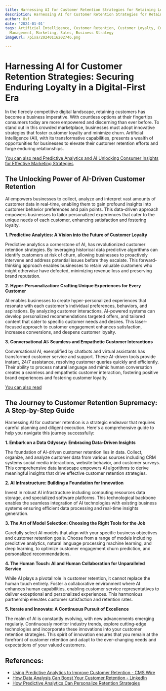 ```yaml
---
title: Harnessing AI for Customer Retention Strategies for Retaining Loyal Customers
description: Harnessing AI for Customer Retention Strategies for Retaining Loyal Customers
author: Usf
date: '2024-01-01'
tags: Artificial Intelligence, Customer Retention, Customer Loyalty, Customer Relationship
  Management, Marketing, Sales, Business Strategy
imageUrl: /pixa/20240116202746.png

---
```

# Harnessing AI for Customer Retention Strategies: Securing Enduring Loyalty in a Digital-First Era

In the fiercely competitive digital landscape, retaining customers has become a business imperative. With countless options at their fingertips consumers today are more empowered and discerning than ever before. To stand out in this crowded marketplace, businesses must adopt innovative  strategies that foster customer loyalty and minimize churn. Artificial Intelligence (AI), with its transformative  capabilities,  presents a wealth of opportunities  for businesses to  elevate their customer retention efforts and forge enduring relationships.

[You  can also read Predictive Analytics and AI Unlocking Consumer Insights for  Effective Marketing Strategies](Predictive%20Analytics%20and%20AI%20Unlocking%20Consumer%20Insights%20for%20Effective%20Marketing%20Strategies)


## The  Unlocking Power of AI-Driven Customer Retention

AI empowers businesses to collect, analyze and interpret vast amounts of customer data in real-time, enabling them to  gain profound insights into customer behavior preferences and pain points. This data-driven approach empowers businesses to tailor  personalized experiences  that  cater to the unique needs  of each customer, enhancing satisfaction and  fostering loyalty.

**1. Predictive Analytics:  A  Vision into the Future of Customer Loyalty**

Predictive analytics a cornerstone of AI, has revolutionized customer retention strategies. By leveraging historical data predictive  algorithms can identify customers at risk of churn, allowing businesses to proactively intervene and address potential issues  before they escalate. This forward-thinking approach enables businesses  to retain valuable customers who might otherwise have defected, minimizing revenue loss and preserving brand  reputation.

**2.  Hyper-Personalization: Crafting Unique Experiences for Every Customer**

AI enables businesses to create  hyper-personalized experiences that  resonate with each customer's individual preferences, behaviors, and aspirations. By analyzing customer interactions, AI-powered systems can  develop personalized recommendations targeted offers, and tailored content that cater  to specific customer  needs and desires. This laser-focused approach to customer engagement enhances  satisfaction, increases conversions, and deepens customer loyalty.

**3. Conversational AI: Seamless and Empathetic Customer Interactions**

Conversational AI, exemplified by  chatbots and virtual assistants has transformed customer service and support. These AI-driven tools provide instant, 24/7 assistance, resolving customer queries quickly and efficiently. Their ability to process natural language  and mimic human conversation creates a seamless and empathetic customer interaction, fostering positive brand experiences and fostering customer  loyalty.

[You can also read ]()


## The Journey to Customer Retention Supremacy: A Step-by-Step Guide

Harnessing AI for  customer retention is a strategic  endeavor that requires careful planning  and diligent execution.  Here's a comprehensive  guide to help  you navigate this journey successfully:

**1. Embark on a Data Odyssey: Embracing Data-Driven Insights**

The foundation of AI-driven customer retention lies in data. Collect, organize, and analyze customer data from various sources including  CRM systems social media interactions, website behavior, and customer  surveys.  This comprehensive data landscape  empowers AI algorithms to derive meaningful insights that drive effective customer  retention strategies.

**2. AI  Infrastructure: Building a Foundation for Innovation**

Invest in robust AI infrastructure  including computing resources data storage, and specialized software platforms.  This technological  backbone enables the  seamless integration of  AI technologies with existing business  systems ensuring efficient data processing and real-time insights generation.

**3. The Art of Model Selection: Choosing the Right Tools  for the Job**

Carefully select AI models that align with your specific business objectives and customer  retention goals. Choose from a range of models including predictive analytics, natural  language  processing machine learning, and deep learning, to optimize  customer engagement churn prediction, and personalized recommendations.

**4. The Human Touch: AI and Human Collaboration for Unparalleled Service**

While AI plays  a pivotal role in customer  retention, it  cannot replace the human touch entirely. Foster a  collaborative environment where  AI enhances human capabilities, enabling customer service representatives to deliver  exceptional and personalized experiences. This harmonious partnership elevates customer  satisfaction and retention rates.

**5. Iterate and Innovate: A Continuous Pursuit of Excellence**

The realm of AI is constantly evolving, with new advancements emerging regularly. Continuously monitor industry trends, explore cutting-edge technologies and incorporate these innovations into your customer retention strategies. This spirit of innovation ensures that you remain at the forefront of customer retention and adapt to  the  ever-changing needs and expectations  of your valued customers.

## References:
- [Using Predictive Analytics to Improve Customer Retention - CMS Wire](https://www.cmswire.com/customer-experience/using-predictive-analytics-to-improve-customer-retention/)
- [How Data Analysis Can Boost Your Customer Retention - LinkedIn](https://www.linkedin.com/advice/0/what-most-effective-customer-retention-strategies-kkhgf)
- [How Predictive Analytics Can Personalize Retention Strategies](https://www.linkedin.com/advice/1/how-can-you-personalize-retention-strategies-predictive-v62wc)
